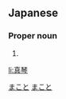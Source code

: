 ==Japanese==
{{ja-kanjitab|真|琴}}

===Proper noun===
{{ja-pos|proper|まこと}}

# {{given name|male|or=female|lang=ja}}

[[Category:Japanese male given names|まこと]]
[[Category:Japanese female given names|まこと]]

[[li:真琴]]